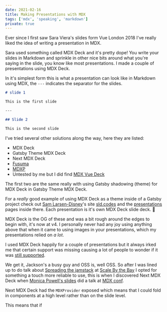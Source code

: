 ```yaml
---
date: 2021-02-16
title: Making Presentations with MDX
tags: ['mdx', 'speaking', 'markdown']
private: true
---
```


Ever since I first saw Sara Viera's slides form Vue London 2018 I've
really liked the idea of writing a presentation in MDX.

Sara used something called MDX Deck and it's pretty dope! You write
your slides in Markdown and sprinkle in other nice bits around what
you're saying in the slide, you know like most presentations. I made a
couple of presentations using MDX Deck.

In it's simplest form this is what a presentation can look like in
Markdown using MDX, the `---` indicates the separator for the slides.

```markdown
# slide 1

This is the first slide

---

## Slide 2

This is the second slide
```

I've tried several other solutions along the way, here they are
listed:

- MDX Deck
- Gatsby Theme MDX Deck
- Next MDX Deck
- [Fusuma]
- [MDXP]
- Untested by me but I did find [MDX Vue Deck]

The first two are the same really with using Gatsby shadowing (theme)
for MDX Deck in Gatsby Theme MDX Deck.

For a _really_ good example of using MDX Deck as a theme inside of a
Gatsby project check out [Sam Larsen-Disney]'s site [sld.codes] and
the [presentations] pages inside there. Each presentation is it's own
MDX Deck slide deck. 🤯

MDX Deck is the OG of these and was a bit rough around the edges to
begin with, it's now at v4. I personally never had any joy using
anything above that when it came to using images in your
presentations, which my presentations relied on _a lot_.

I used MDX Deck happily for a couple of presentations but it always
irked me that certain support was missing causing a lot of people to
wonder if it was [still supported].

We get it, Jackson's a busy guy and OSS is, well OSS. So after I was
lined up to do talk about [Spreading the jamstack] at [Scale By the
Bay] I opted for something a touch more reliable to use, this is when
I discovered Next MDX Deck when [Monica Powell's slides] did a talk at
[MDX conf].

Next MDX Deck had the `MDXProvider` exposed which means that I could
fold in components at a high level rather than on the slide level.

This means that if

<Tweet tweetLink="sarah_edo/status/1357708732847644678" />

<!-- Links -->

[fusuma]: https://hiroppy.github.io/fusuma/
[mdx vue deck]: https://github.com/godkinmo/mdx-vue-deck
[mdxp]: https://0phoff.github.io/MDXP
[still supported]: https://github.com/jxnblk/mdx-deck/issues/765
[spreading the jamstack]: https://www.youtube.com/watch?v=L7_z8rcbFPg
[scale by the bay]: https://www.scale.bythebay.io/
[monica powell's slides]: https://github.com/M0nica/migrating-to-mdx
[mdx conf]: https://mdxjs.com/conf/
[sam larsen-disney]: https://twitter.com/SamLarsenDisney
[sld.codes]: https://sld.codes/
[presentations]: https://sld.codes/presentations
